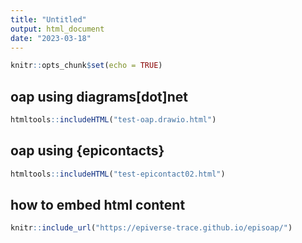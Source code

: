 ```yaml
---
title: "Untitled"
output: html_document
date: "2023-03-18"
---
```


```r
knitr::opts_chunk$set(echo = TRUE)
```

## oap using diagrams[dot]net

```r
htmltools::includeHTML("test-oap.drawio.html")
```

## oap using {epicontacts}

```r
htmltools::includeHTML("test-epicontact02.html")
```

## how to embed html content

```r
knitr::include_url("https://epiverse-trace.github.io/episoap/")
```

